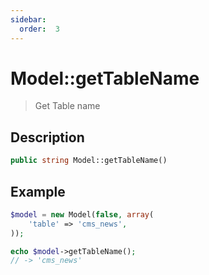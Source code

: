 ```yaml
---
sidebar:
  order:  3
---
```


# Model::getTableName

> Get Table name

## Description

```php
public string Model::getTableName()
```

## Example

```php title="Controller"
$model = new Model(false, array(
    'table' => 'cms_news',
));

echo $model->getTableName();
// -> 'cms_news'
```
